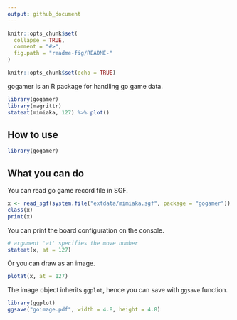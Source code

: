 ```yaml
---
output: github_document
---
```


<!-- README.md is generated from README.Rmd. Please edit that file -->

```r
knitr::opts_chunk$set(
  collapse = TRUE,
  comment = "#>",
  fig.path = "readme-fig/README-"
)
```


```r
knitr::opts_chunk$set(echo = TRUE)
```


gogamer is an R package for handling go game data.

```r
library(gogamer)
library(magrittr)
stateat(mimiaka, 127) %>% plot()
```


## How to use



```r
library(gogamer)
```


## What you can do

You can read go game record file in SGF.

```r
x <- read_sgf(system.file("extdata/mimiaka.sgf", package = "gogamer"))
class(x)
print(x)
```

You can print the board configuration on the console.
```r
# argument 'at' specifies the move number
stateat(x, at = 127)
```

Or you can draw as an image.

```r
plotat(x, at = 127)
```

The image object inherits `ggplot`, hence you can save with `ggsave` function.
```r
library(ggplot)
ggsave("goimage.pdf", width = 4.8, height = 4.8)
```



